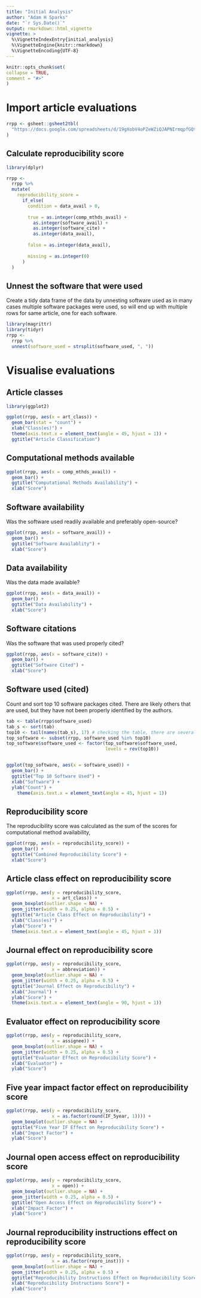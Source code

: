 ```yaml
---
title: "Initial Analysis"
author: "Adam H Sparks"
date: "`r Sys.Date()`"
output: rmarkdown::html_vignette
vignette: >
  %\VignetteIndexEntry{initial_analysis}
  %\VignetteEngine{knitr::rmarkdown}
  %\VignetteEncoding{UTF-8}
---
```

  
```r
knitr::opts_chunk$set(
collapse = TRUE,
comment = "#>"
)
```

# Import article evaluations

```r
rrpp <- gsheet::gsheet2tbl(
  "https://docs.google.com/spreadsheets/d/19gXobV4oPZeWZiQJAPNIrmqpfGQtpapXWcSxaXRw1-M/edit#gid=1699540381"
)
```

## Calculate reproducibility score

```r
library(dplyr)

rrpp <-
  rrpp %>%
  mutate(
    reproducibility_score =
      if_else(
        condition = data_avail > 0,
        
        true = as.integer(comp_mthds_avail) +
          as.integer(software_avail) +
          as.integer(software_cite) +
          as.integer(data_avail),
        
        false = as.integer(data_avail),
        
        missing = as.integer(0)
      )
  )
```

## Unnest the software that were used

Create a tidy data frame of the data by unnesting software used as in many cases
multiple software packages were used, so will end up with multiple rows for same
article, one for each software.

```r
library(magrittr)
library(tidyr)
rrpp <- 
  rrpp %>%
  unnest(software_used = strsplit(software_used, ", "))
```

# Visualise evaluations

## Article classes

```r
library(ggplot2)

ggplot(rrpp, aes(x = art_class)) +
  geom_bar(stat = "count") +
  xlab("Class(es)") +
  theme(axis.text.x = element_text(angle = 45, hjust = 1)) +
  ggtitle("Article Classification")
```

## Computational methods available

```r
ggplot(rrpp, aes(x = comp_mthds_avail)) +
  geom_bar() +
  ggtitle("Computational Methods Availability") +
  xlab("Score")
```

## Software availability

Was the software used readily available and preferably open-source?

```r
ggplot(rrpp, aes(x = software_avail)) +
  geom_bar() +
  ggtitle("Software Availablity") +
  xlab("Score")
```

## Data availability

Was the data made available?

```r
ggplot(rrpp, aes(x = data_avail)) +
  geom_bar() +
  ggtitle("Data Availability") +
  xlab("Score")
```

## Software citations

Was the software that was used properly cited?

```r
ggplot(rrpp, aes(x = software_cite)) +
  geom_bar() +
  ggtitle("Software Cited") +
  xlab("Score")
```

## Software used (cited)

Count and sort top 10 software packages cited. There are likely others that are
used, but they have not been properly identified by the authors.

```r
tab <- table(rrpp$software_used)
tab_s <- sort(tab)
top10 <- tail(names(tab_s), 17) # checking the table, there are several ties
top_software <- subset(rrpp, software_used %in% top10)
top_software$software_used <- factor(top_software$software_used,
                                     levels = rev(top10))


ggplot(top_software, aes(x = software_used)) +
  geom_bar() +
  ggtitle("Top 10 Software Used") +
  xlab("Software") +
  ylab("Count") +
    theme(axis.text.x = element_text(angle = 45, hjust = 1))
```

## Reproducibility score

The reproducibility score was calculated as the sum of the scores for computational
method availability, 

```r
ggplot(rrpp, aes(x = reproducibility_score)) +
  geom_bar() +
  ggtitle("Combined Reproducibility Score") +
  xlab("Score")
```

## Article class effect on reproducibility score

```r
ggplot(rrpp, aes(y = reproducibility_score,
                 x = art_class)) +
  geom_boxplot(outlier.shape = NA) +
  geom_jitter(width = 0.25, alpha = 0.5) +
  ggtitle("Article Class Effect on Reproducibility") +
  xlab("Class(es)") +
  ylab("Score") +
  theme(axis.text.x = element_text(angle = 45, hjust = 1))
```

## Journal effect on reproducibility score

```r
ggplot(rrpp, aes(y = reproducibility_score,
                 x = abbreviation)) +
  geom_boxplot(outlier.shape = NA) +
  geom_jitter(width = 0.25, alpha = 0.5) +
  ggtitle("Journal Effect on Reproducibility") +
  xlab("Journal") +
  ylab("Score") +
  theme(axis.text.x = element_text(angle = 90, hjust = 1))
```

## Evaluator effect on reproducibility score

```r
ggplot(rrpp, aes(y = reproducibility_score,
                 x = assignee)) +
  geom_boxplot(outlier.shape = NA) +
  geom_jitter(width = 0.25, alpha = 0.5) +
  ggtitle("Evaluator Effect on Reproducibility Score") +
  xlab("Evaluator") +
  ylab("Score")
```

## Five year impact factor effect on reproducibility score

```r
ggplot(rrpp, aes(y = reproducibility_score,
                 x = as.factor(round(IF_5year, 1)))) +
  geom_boxplot(outlier.shape = NA) +
  ggtitle("Five Year IF Effect on Reproducibility Score") +
  xlab("Impact Factor") +
  ylab("Score")
```

## Journal open access effect on reproducibility score

```r
ggplot(rrpp, aes(y = reproducibility_score,
                 x = open)) +
  geom_boxplot(outlier.shape = NA) +
  geom_jitter(width = 0.25, alpha = 0.5) +
  ggtitle("Open Access Effect on Reproducibility Score") +
  xlab("Impact Factor") +
  ylab("Score")
```

## Journal reproducibility instructions effect on reproducibility score

```r
ggplot(rrpp, aes(y = reproducibility_score,
                 x = as.factor(repro_inst))) +
  geom_boxplot(outlier.shape = NA) +
  geom_jitter(width = 0.25, alpha = 0.5) +
  ggtitle("Reproducibility Instructions Effect on Reproducibility Score") +
  xlab("Reproducibility Instructions Score") +
  ylab("Score")
```
